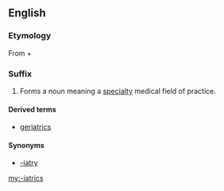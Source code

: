 ==English==

===Etymology===
From {{etyl|grc|en}} {{term|ἰατρός||doctor|tr=iatros|lang=grc}} + {{term|-ics|lang=en}}

===Suffix===
{{en-suffix}}

# Forms a noun meaning a [[specialty]] medical field of practice.

====Derived terms====
{{suffixsee|en}}
* [[geriatrics]]

====Synonyms====
* [[-iatry]]

[[my:-iatrics]]